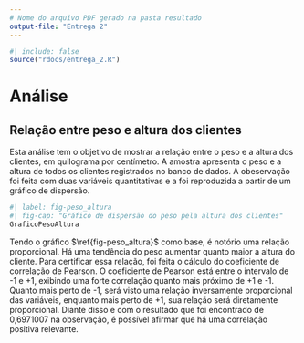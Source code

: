 ```yaml
---
# Nome do arquivo PDF gerado na pasta resultado
output-file: "Entrega 2"
---
```


```r
#| include: false
source("rdocs/entrega_2.R")
```

# Análise

## Relação entre peso e altura dos clientes
 
 Esta análise tem o objetivo de mostrar a relação entre o peso e a altura dos clientes, em quilograma por centímetro. A amostra apresenta o peso e a altura de todos os clientes registrados no banco de dados. A obeservação foi feita com duas variáveis quantitativas e a foi reproduzida a partir de um gráfico de dispersão.

```r
#| label: fig-peso_altura
#| fig-cap: "Gráfico de dispersão do peso pela altura dos clientes"
GraficoPesoAltura
```
 
 Tendo o gráfico $\ref{fig-peso_altura}$ como base, é notório uma relação proporcional. Há uma tendência do peso aumentar quanto maior a altura do cliente. Para certificar essa relação, foi feita o cálculo do coeficiente de correlação de Pearson. O coeficiente de Pearson está entre o intervalo de -1 e +1, exibindo uma forte correlação quanto mais próximo de +1 e -1. Quanto mais perto de -1, será visto uma relação inversamente proporcional das variáveis, enquanto mais perto de +1, sua relação será diretamente proporcional. Diante disso e com o resultado que foi encontrado de 0,6971007 na observação, é possível afirmar que há uma correlação positiva relevante.


